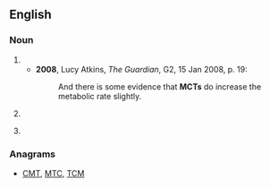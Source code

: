 ==English==

===Noun===
{{en-noun|~}}

# {{initialism of|medium-chain triglyceride|lang=en}}
#* '''2008''', Lucy Atkins, ''The Guardian'', G2, 15 Jan 2008, p. 19:
#*: And there is some evidence that '''MCTs''' do increase the metabolic rate slightly.
# {{lb|en|aviation|travel}} {{initialism of|minimum connecting time|lang=en}}
# {{lb|en|uncountable}} {{initialism of|monocrotaline|lang=en}}

===Anagrams===
* [[CMT#English|CMT]], [[MTC#English|MTC]], [[TCM#English|TCM]]